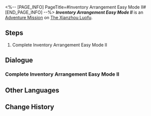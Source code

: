 <%-- [PAGE_INFO]
PageTitle=#Inventory Arrangement Easy Mode II#
[END_PAGE_INFO] --%>
{{Stub|Dialogue.}}
{{Mission Infobox
|id            = 8025229
|title         = 
|image         = <!--Mission Inventory Arrangement Easy Mode II.png-->
|type          = Adventure
|event_name    = 
|chapter       = 
|requirements  = {{subst:void|<!--Unknown: {"Type":"Manual"}-->}}
|summary       = <!--official mission summary from Fate's Atlas-->
|characters    = Trailblazer
|startLocation = [[The Xianzhou Luofu]] - [[Skysplitter]]
|world         = The Xianzhou Luofu
|area          = Skysplitter
|prev          = 
|next          = 
|rewards       = 
}}
'''''Inventory Arrangement Easy Mode II''''' is an [[Adventure Mission]] on [[The Xianzhou Luofu]].

==Steps==
# Complete Inventory Arrangement Easy Mode II

<!--
==Gameplay Notes==

--><!--
==Trial Character==

-->
==Dialogue==
{{Stub Dialogue}}
===Complete Inventory Arrangement Easy Mode II{{subst:void|<!--802522901-->}}===
{{Mission Description|type=adventure|location=Skysplitter|Complete Inventory Arrangement Easy Mode II}}
{{Dialogue Start}}

{{Dialogue End}}

==Other Languages==
{{Other Languages
|en   = Inventory Arrangement Easy Mode II
|zhs  = 「码放货物」简单模式II
|zht  = 「堆放貨物」簡單模式II
|ja   = 「貨物整理」難易度・簡単II
|ko   = 「화물 적재」 쉬움 모드 II
|es   = Cargamento de mercancía: modo fácil&nbsp;II
|fr   = Mode facile II de Gestion du chargement
|ru   = Погрузка товара - Простой режим II
|th   = โหลดสินค้าโหมดง่าย II
|vi   = "Sắp Xếp Hàng Hóa" Chế Độ Dễ II
|de   = Lagerverwaltung – Leichter Modus II
|id   = "Penataan Barang" Mode Gampang II
|pt   = Organização de Inventário - Modo Fácil II
}}

==Change History==
{{Change History|2.5}}
